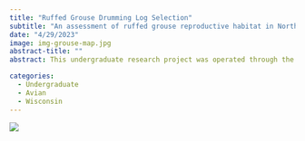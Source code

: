```yaml
---
title: "Ruffed Grouse Drumming Log Selection"
subtitle: "An assessment of ruffed grouse reproductive habitat in Northern Wisconsin."
date: "4/29/2023"
image: img-grouse-map.jpg
abstract-title: ""
abstract: This undergraduate research project was operated through the UWSP Student Chapter of The Wildlife Society with the objective of better understanding how ruffed grouse (*Bonasa umbellus*) selected for their drumming log sites in the mixed-boreal forests of Wisconsin.

categories:
  - Undergraduate
  - Avian
  - Wisconsin
---
```


![](img-grouse-map.jpg)